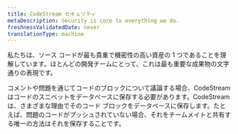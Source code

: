 ```yaml
---
title: CodeStream セキュリティ
metaDescription: Security is core to everything we do.
freshnessValidatedDate: never
translationType: machine
---
```


私たちは、ソース コードが最も貴重で機密性の高い資産の 1 つであることを理解しています。ほとんどの開発チームにとって、これは最も重要な成果物の文字通りの表現です。

コメントや問題を通じてコードのブロックについて議論する場合、CodeStream はコードのスニペットをデータベースに保存する必要があります。CodeStream は、さまざまな理由でそのコード ブロックをデータベースに保存します。たとえば、問題のコードがプッシュされていない場合、それをチームメイトと共有する唯一の方法はそれを保存することです。